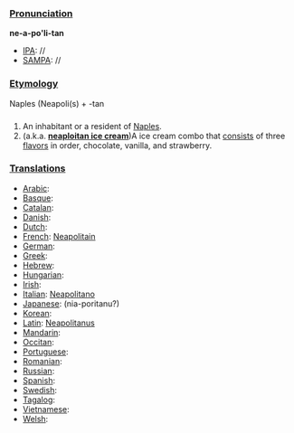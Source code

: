 ===[[Pronunciation]]===
'''ne-a-po'li-tan'''
*[[IPA]]: //
*[[SAMPA]]: //
===[[Etymology]]===
Naples (Neapoli(s) + -tan
===[[]]===
#An inhabitant or a resident of [[Naples]].
#(a.k.a. '''[[neaploitan ice cream]]''')A ice cream combo that [[consist]]s of three [[flavours|flavors]] in order, chocolate, vanilla, and strawberry.
===[[Translations]]===
*[[Arabic]]:
*[[Basque]]:
*[[Catalan]]:
*[[Danish]]:
*[[Dutch]]:
*[[French]]: [[Neapolitain]]
*[[German]]:
*[[Greek]]:
*[[Hebrew]]:
*[[Hungarian]]:
*[[Irish]]:
*[[Italian]]: [[Neapolitano]]
*[[Japanese]]: (nia-poritanu?)
*[[Korean]]:
*[[Latin]]: [[Neapolitanus]]
*[[Mandarin]]:
*[[Occitan]]:
*[[Portuguese]]:
*[[Romanian]]:
*[[Russian]]:
*[[Spanish]]:
*[[Swedish]]:
*[[Tagalog]]:
*[[Vietnamese]]:
*[[Welsh]]:
